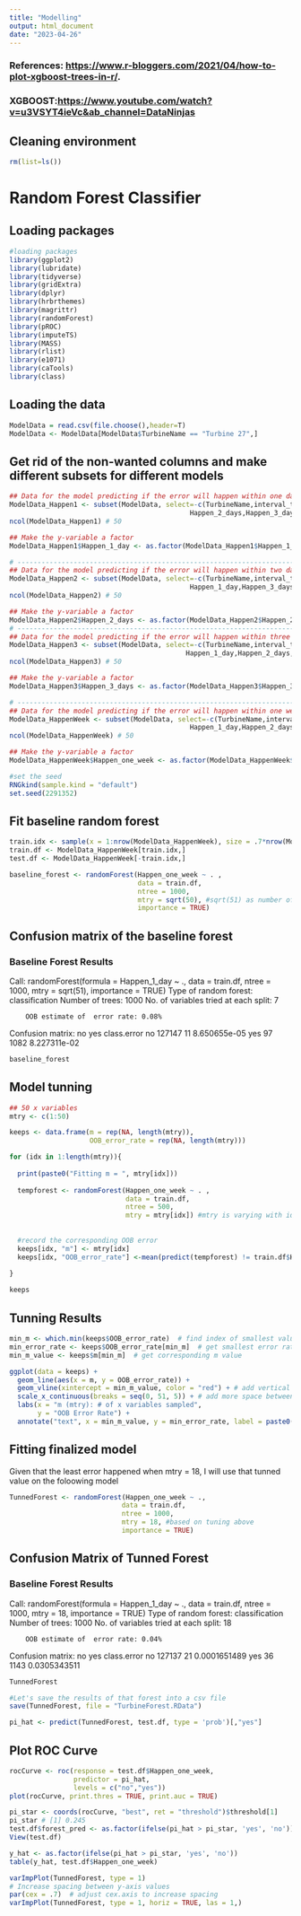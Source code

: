 ```yaml
---
title: "Modelling"
output: html_document
date: "2023-04-26"
---
```


### References: <https://www.r-bloggers.com/2021/04/how-to-plot-xgboost-trees-in-r/>.

### XGBOOST:<https://www.youtube.com/watch?v=u3VSYT4ieVc&ab_channel=DataNinjas>

## Cleaning environment

```r
rm(list=ls())
```

# Random Forest Classifier

## Loading packages

```r
#loading packages
library(ggplot2)
library(lubridate)
library(tidyverse)
library(gridExtra)
library(dplyr)
library(hrbrthemes)
library(magrittr)
library(randomForest)
library(pROC)
library(imputeTS)
library(MASS)
library(rlist)
library(e1071)
library(caTools)
library(class)

```

## Loading the data

```r
ModelData = read.csv(file.choose(),header=T)
ModelData <- ModelData[ModelData$TurbineName == "Turbine 27",]
```

## Get rid of the non-wanted columns and make different subsets for different models

```r
## Data for the model predicting if the error will happen within one day of the sensor reading
ModelData_Happen1 <- subset(ModelData, select=-c(TurbineName,interval_time, 
                                             Happen_2_days,Happen_3_days, Happen_one_week, ErrorOccurrence))
ncol(ModelData_Happen1) # 50

## Make the y-variable a factor
ModelData_Happen1$Happen_1_day <- as.factor(ModelData_Happen1$Happen_1_day)

# ----------------------------------------------------------------------------------------------------------------
## Data for the model predicting if the error will happen within two days of the sensor reading
ModelData_Happen2 <- subset(ModelData, select=-c(TurbineName,interval_time, 
                                             Happen_1_day,Happen_3_days, Happen_one_week,ErrorOccurrence))
ncol(ModelData_Happen2) # 50

## Make the y-variable a factor
ModelData_Happen2$Happen_2_days <- as.factor(ModelData_Happen2$Happen_2_days)
# ----------------------------------------------------------------------------------------------------------------
## Data for the model predicting if the error will happen within three days of the sensor reading
ModelData_Happen3 <- subset(ModelData, select=-c(TurbineName,interval_time, 
                                            Happen_1_day,Happen_2_days, Happen_one_week,ErrorOccurrence))
ncol(ModelData_Happen3) # 50

## Make the y-variable a factor
ModelData_Happen3$Happen_3_days <- as.factor(ModelData_Happen3$Happen_3_days)

# ----------------------------------------------------------------------------------------------------------------
## Data for the model predicting if the error will happen within one week of the sensor reading
ModelData_HappenWeek <- subset(ModelData, select=-c(TurbineName,interval_time, 
                                             Happen_1_day,Happen_2_days,Happen_3_days,ErrorOccurrence))
ncol(ModelData_HappenWeek) # 50

## Make the y-variable a factor
ModelData_HappenWeek$Happen_one_week <- as.factor(ModelData_HappenWeek$Happen_one_week)

```

```r
#set the seed
RNGkind(sample.kind = "default")
set.seed(2291352)

```

## Fit baseline random forest

```r
train.idx <- sample(x = 1:nrow(ModelData_HappenWeek), size = .7*nrow(ModelData_HappenWeek))
train.df <- ModelData_HappenWeek[train.idx,]
test.df <- ModelData_HappenWeek[-train.idx,]

baseline_forest <- randomForest(Happen_one_week ~ . ,
                                data = train.df,
                                ntree = 1000,
                                mtry = sqrt(50), #sqrt(51) as number of x's to sample for each tree
                                importance = TRUE)
```

## Confusion matrix of the baseline forest

### Baseline Forest Results
Call:
 randomForest(formula = Happen_1_day ~ ., data = train.df, ntree = 1000,      mtry = sqrt(51), importance = TRUE) 
               Type of random forest: classification
                     Number of trees: 1000
No. of variables tried at each split: 7

        OOB estimate of  error rate: 0.08%
Confusion matrix:
        no  yes  class.error
no  127147   11 8.650655e-05
yes     97 1082 8.227311e-02
```r
baseline_forest
```


## Model tunning

```r
## 50 x variables
mtry <- c(1:50)

keeps <- data.frame(m = rep(NA, length(mtry)),
                    OOB_error_rate = rep(NA, length(mtry)))

for (idx in 1:length(mtry)){
  
  print(paste0("Fitting m = ", mtry[idx]))
  
  tempforest <- randomForest(Happen_one_week ~ . ,
                             data = train.df,
                             ntree = 500,
                             mtry = mtry[idx]) #mtry is varying with idx
  
  
  #record the corresponding OOB error
  keeps[idx, "m"] <- mtry[idx]
  keeps[idx, "OOB_error_rate"] <-mean(predict(tempforest) != train.df$Happen_one_week)
  
}

keeps

```


## Tunning Results
```r
min_m <- which.min(keeps$OOB_error_rate)  # find index of smallest value
min_error_rate <- keeps$OOB_error_rate[min_m]  # get smallest error rate value
min_m_value <- keeps$m[min_m]  # get corresponding m value

ggplot(data = keeps) +
  geom_line(aes(x = m, y = OOB_error_rate)) +
  geom_vline(xintercept = min_m_value, color = "red") + # add vertical line at minimum error rate
  scale_x_continuous(breaks = seq(0, 51, 5)) + # add more space between numbers on x axis
  labs(x = "m (mtry): # of x variables sampled",
       y = "OOB Error Rate") +
  annotate("text", x = min_m_value, y = min_error_rate, label = paste0("Min error rate at m = ", min_m_value), vjust = 1.5, color = "red") # add label at minimum error rate

```

## Fitting finalized model
Given that the least error happened when mtry = 18, I will use that tunned value on the foloowing model
```r


TunnedForest <- randomForest(Happen_one_week ~ .,
                            data = train.df,
                            ntree = 1000,
                            mtry = 18, #based on tuning above
                            importance = TRUE)
```


## Confusion Matrix of Tunned Forest
### Baseline Forest Results

Call:
 randomForest(formula = Happen_1_day ~ ., data = train.df, ntree = 1000,      mtry = 18, importance = TRUE) 
               Type of random forest: classification
                     Number of trees: 1000
No. of variables tried at each split: 18

        OOB estimate of  error rate: 0.04%
Confusion matrix:
        no  yes  class.error
no  127137   21 0.0001651489
yes     36 1143 0.0305343511
```r
TunnedForest
```

```r
#Let's save the results of that forest into a csv file
save(TunnedForest, file = "TurbineForest.RData")

```

```r
pi_hat <- predict(TunnedForest, test.df, type = 'prob')[,"yes"]

```

## Plot ROC Curve
```r
rocCurve <- roc(response = test.df$Happen_one_week,
                predictor = pi_hat,
                levels = c("no","yes"))
plot(rocCurve, print.thres = TRUE, print.auc = TRUE)

```

```r
pi_star <- coords(rocCurve, "best", ret = "threshold")$threshold[1]
pi_star # [1] 0.245
test.df$forest_pred <- as.factor(ifelse(pi_hat > pi_star, 'yes', 'no'))
View(test.df)
```

```r
y_hat <- as.factor(ifelse(pi_hat > pi_star, 'yes', 'no'))
table(y_hat, test.df$Happen_one_week)
```


```r
varImpPlot(TunnedForest, type = 1)
# Increase spacing between y-axis values
par(cex = .7)  # adjust cex.axis to increase spacing
varImpPlot(TunnedForest, type = 1, horiz = TRUE, las = 1,)
```


```r

```

```r


```
